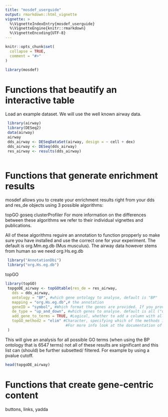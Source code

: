 ```yaml
---
title: "mosdef_userguide"
output: rmarkdown::html_vignette
vignette: >
  %\VignetteIndexEntry{mosdef_userguide}
  %\VignetteEngine{knitr::rmarkdown}
  %\VignetteEncoding{UTF-8}
---
```


```r
knitr::opts_chunk$set(
  collapse = TRUE,
  comment = "#>"
)
```

```r
library(mosdef)
```

# Functions that beautify an interactive table

Load an example dataset. We will use the well known airway data.

```r

 library(airway)
 library(DESeq2)
 data(airway)
 airway
 dds_airway <- DESeqDataSet(airway, design = ~ cell + dex)
 dds_airway <- DESeq(dds_airway)
 res_airway <- results(dds_airway)



```

# Functions that generate enrichment results
mosdef allows you to create your enrichment results right from your dds and res_de objects using 3 possible algorithms:

topGO
goseq
clusterProfiler
For more information on the differences between these algorithms we refer to their individual vignettes and publications.

All of these algorithms reguire an annotation to function propperly so make sure you have installed and use the correct one for your experiment. The default is org.Mm.eg.db (Mus musculus). The airway data however stems from human so we need org.Hs.eg.db

```r

 library("AnnotationDbi")
 library("org.Hs.eg.db")

```

topGO
```r
library(topGO)
 topgoDE_airway <- topGOtable(res_de = res_airway,
   dds = dds_airway,
   ontology = "BP", #which gene ontology to analyse, default is "BP"
   mapping = "org.Hs.eg.db",# the annotation
   geneID = "symbol", #Which format the genes are provided. If you provide a res_de and a dds mosdef does                        #it for you and uses symbols if you provide vectors please specify
   de_type = "up_and_down", #which genes to analyse. default is all ("up_and_down"), other possibilities                               #are only upregulated ("up") or  ("down") genes
   add_gene_to_terms = TRUE, #Logical, whether to add a column with all genes annotated to each GO term
   topGO_method2 = "elim" #Character, specifying which of the methods implemented by topGO default is elim
                           #For more info look at the documentation of topGO
 )

```

This will give an analysis for all possible GO terms (when using the BP ontology that is 6547 terms) not all of these results are significant and this list can (should) be further subsetted/ filtered. For example by using a pvalue cutoff.
```r
head(topgoDE_airway)

```



# Functions that create gene-centric content

buttons, links, yadda

```r
```


